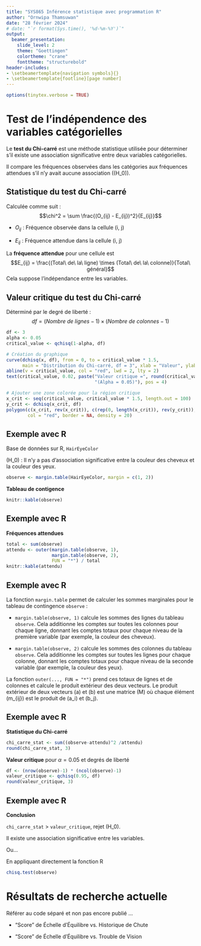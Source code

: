 ```yaml
---
title: "SYS865 Inférence statistique avec programmation R"
author: "Ornwipa Thamsuwan"
date: "28 février 2024"
# date: "`r format(Sys.time(), '%d-%m-%Y')`"
output:
  beamer_presentation: 
    slide_level: 2
    theme: "Goettingen"
    colortheme: "crane"
    fonttheme: "structurebold"
header-includes:
- \setbeamertemplate{navigation symbols}{}
- \setbeamertemplate{footline}[page number]
---
```


```r
options(tinytex.verbose = TRUE)
```

# Test de l'indépendence des variables catégorielles

Le **test du Chi-carré** est une méthode statistique utilisée pour déterminer s'il existe une association significative entre deux variables catégorielles. 

Il compare les fréquences observées dans les catégories aux fréquences attendues s'il n'y avait aucune association (\(H_0\)).

## Statistique du test du Chi-carré

Calculée comme suit : $$\chi^2 = \sum \frac{(O_{ij} - E_{ij})^2}{E_{ij}}$$

- $O_{ij}$ : Fréquence observée dans la cellule (i, j)

- $E_{ij}$ : Fréquence attendue dans la cellule (i, j)

\pause
La **fréquence attendue** pour une cellule est $$E_{ij} = \frac{(Total\ de\ la\ ligne) \times (Total\ de\ la\ colonne)}{Total\ général}$$
Cela suppose l'indépendance entre les variables.

## Valeur critique du test du Chi-carré

Déterminé par le degré de liberté : $$ df = (Nombre\ de\ lignes - 1) \times (Nombre\ de\ colonnes - 1)$$

\pause
```r
df <- 3
alpha <- 0.05
critical_value <- qchisq(1-alpha, df)

# Création du graphique
curve(dchisq(x, df), from = 0, to = critical_value * 1.5, 
      main = "Distribution du Chi-carré, df = 3", xlab = "Valeur", ylab = "Densité")
abline(v = critical_value, col = "red", lwd = 2, lty = 2)
text(critical_value, 0.02, paste("Valeur critique =", round(critical_value, 2), 
                                 "(Alpha = 0.05)"), pos = 4)

# Ajouter une zone colorée pour la région critique
x_crit <- seq(critical_value, critical_value * 1.5, length.out = 100)
y_crit <- dchisq(x_crit, df)
polygon(c(x_crit, rev(x_crit)), c(rep(0, length(x_crit)), rev(y_crit)), 
        col = "red", border = NA, density = 20)
```

## Exemple avec R

Base de données sur R, `HairEyeColor`

\(H_0\) : Il n'y a pas d'association significative entre la couleur des cheveux et la couleur des yeux.

```r
observe <- margin.table(HairEyeColor, margin = c(1, 2))
```

**Tableau de contigence**

```r
knitr::kable(observe)
```

## Exemple avec R

**Fréquences attendues**

```r
total <- sum(observe)
attendu <- outer(margin.table(observe, 1), 
                 margin.table(observe, 2), 
                 FUN = "*") / total
knitr::kable(attendu)
```

## Exemple avec R

La fonction `margin.table` permet de calculer les sommes marginales pour le tableau de contingence `observe` :

- `margin.table(observe, 1)` calcule les sommes des lignes du tableau `observe`. Cela additionne les comptes sur toutes les colonnes pour chaque ligne, donnant les comptes totaux pour chaque niveau de la première variable (par exemple, la couleur des cheveux).

- `margin.table(observe, 2)` calcule les sommes des colonnes du tableau `observe`. Cela additionne les comptes sur toutes les lignes pour chaque colonne, donnant les comptes totaux pour chaque niveau de la seconde variable (par exemple, la couleur des yeux).

La fonction `outer(..., FUN = "*")` prend ces totaux de lignes et de colonnes et calcule le produit extérieur des deux vecteurs. Le produit extérieur de deux vecteurs \(a\) et \(b\) est une matrice \(M\) où chaque élément \(m_{ij}\) est le produit de \(a_i\) et \(b_j\). 

## Exemple avec R

**Statistique du Chi-carré**

```r
chi_carre_stat <- sum((observe-attendu)^2 /attendu)
round(chi_carre_stat, 3)
```

\pause

**Valeur critique** pour $\alpha = 0.05$ et degrés de liberté

```r
df <- (nrow(observe)-1) * (ncol(observe)-1)
valeur_critique <- qchisq(0.95, df)
round(valeur_critique, 3)
```

## Exemple avec R

**Conclusion**

`chi_carre_stat` > `valeur_critique`, rejet \(H_0\). 

Il existe une association significative entre les variables.

\pause
Ou...

En appliquant directement la fonction R
```r
chisq.test(observe)
```

# Résultats de recherche actuelle

Référer au code séparé et non pas encore publié ... 

- "Score" de Échelle d'Équilibre vs. Historique de Chute

- "Score" de Échelle d'Équilibre vs. Trouble de Vision